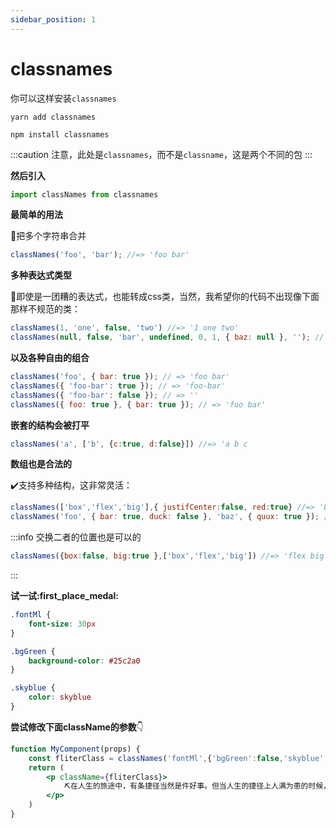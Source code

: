 ```yaml
---
sidebar_position: 1
---
```


# classnames


你可以这样安装`classnames`

<Tabs>
<TabItem value="Yarn" label="Yarn" default >

```shell
yarn add classnames
```

</TabItem>
<TabItem value="npm" label="npm">

```shell   
npm install classnames
```

</TabItem>
</Tabs>


:::caution
注意，此处是`classnames`，而不是`classname`，这是两个不同的包
:::

**然后引入**

```js
import classNames from classnames
```

**最简单的用法**

:ocean:把多个字符串合并

```js
classNames('foo', 'bar'); //=> 'foo bar'
```

**多种表达式类型**

:rainbow:即使是一团糟的表达式，也能转成css类，当然，我希望你的代码不出现像下面那样不规范的类：

```js
classNames(1, 'one', false, 'two') //=> '1 one two'
classNames(null, false, 'bar', undefined, 0, 1, { baz: null }, ''); // => 'bar 1'
```

**以及各种自由的组合**

```js
classNames('foo', { bar: true }); // => 'foo bar'
classNames({ 'foo-bar': true }); // => 'foo-bar'
classNames({ 'foo-bar': false }); // => ''
classNames({ foo: true }, { bar: true }); // => 'foo bar'
```

**嵌套的结构会被打平**

```js
classNames('a', ['b', {c:true, d:false}]) //=> 'a b c
```

**数组也是合法的**

:heavy_check_mark:支持多种结构，这非常灵活：

```js
classNames(['box','flex','big'],{ justifCenter:false, red:true} //=> 'box flex red')
classNames('foo', { bar: true, duck: false }, 'baz', { quux: true }); // => 'foo bar baz quux'
```


:::info
交换二者的位置也是可以的
```js
classNames({box:false, big:true },['box','flex','big']) //=> 'flex big'
```
:::


**试一试:first_place_medal:**

```css title="提供的三个class类"
.fontMl {
    font-size: 30px
}

.bgGreen {
    background-color: #25c2a0
}

.skyblue {
    color: skyblue
}
```
**尝试修改下面className的参数**:point_down:
```jsx live
function MyComponent(props) {
    const fliterClass = classNames('fontMl',{'bgGreen':false,'skyblue':true})
    return (
        <p className={fliterClass}>
            ⛏在人生的旅途中，有条捷径当然是件好事。但当人生的捷径上人满为患的时候，我们不妨绕点弯路
        </p>
    )
}
```

